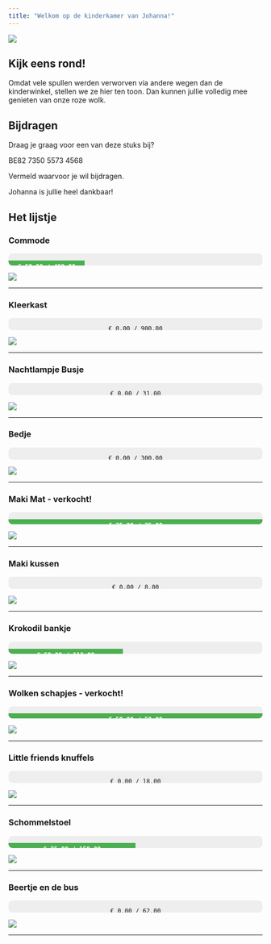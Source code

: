 ```yaml
---
title: "Welkom op de kinderkamer van Johanna!"
---
```


![](images/kamer.png)

## Kijk eens rond!

Omdat vele spullen werden verworven via andere wegen dan de kinderwinkel, stellen we ze hier ten toon. Dan kunnen jullie volledig mee genieten van onze roze wolk.

## Bijdragen

Draag je graag voor een van deze stuks bij?

BE82 7350 5573 4568

Vermeld waarvoor je wil bijdragen.

Johanna is jullie heel dankbaar!

## Het lijstje

### Commode

<div style="width:100%;background:#eee;border-radius:8px;overflow:hidden;height:24px;margin:1em 0;">
  <div style="width:30%;background:#4CAF50;height:100%;text-align:center;color:white;line-height:24px;font-weight:bold;">
    € 50.00 / 400.00
  </div>
</div>

![](images/commode.jpg)

---

### Kleerkast

<div style="width:100%;background:#eee;border-radius:8px;overflow:hidden;height:24px;margin:1em 0;text-align:center;">
    € 0.00 / 900.00
  <div style="width:50%;background:#4CAF50;height:100%;text-align:center;color:white;line-height:24px;font-weight:bold;">
    € 0.00 / 900.00
  </div>
</div>

![](images/kast.jpg)


---

### Nachtlampje Busje

<div style="width:100%;background:#eee;border-radius:8px;overflow:hidden;height:24px;margin:1em 0;text-align:center;">
    € 0.00 / 31.00
  <div style="width:50%;background:#4CAF50;height:100%;text-align:center;color:white;line-height:24px;font-weight:bold;">
    € 0.00 / 31.00
  </div>
</div>

![](images/nachtlamp.jpg)

---

### Bedje

<div style="width:100%;background:#eee;border-radius:8px;overflow:hidden;height:24px;margin:1em 0;text-align:center;">
    € 0.00 / 300.00
  <div style="width:50%;background:#4CAF50;height:100%;text-align:center;color:white;line-height:24px;font-weight:bold;">
    € 0.00 / 300.00
  </div>
</div>

![](images/bedje.jpg)

---

### Maki Mat - verkocht!

<div style="width:100%;background:#eee;border-radius:8px;overflow:hidden;height:24px;margin:1em 0;">
  <div style="width:100%;background:#4CAF50;height:100%;text-align:center;color:white;line-height:24px;font-weight:bold;">
    € 35.00 / 35.00
  </div>
</div>

![](images/maki_mat.jpg)

---

### Maki kussen

<div style="width:100%;background:#eee;border-radius:8px;overflow:hidden;height:24px;margin:1em 0;text-align:center;">
    € 0.00 / 8.00
  <div style="width:50%;background:#4CAF50;height:100%;text-align:center;color:white;line-height:24px;font-weight:bold;">
    € 0.00 / 8.00
  </div>
</div>

![](images/maki_kussen.jpg)

---

### Krokodil bankje

<div style="width:100%;background:#eee;border-radius:8px;overflow:hidden;height:24px;margin:1em 0;">
  <div style="width:45%;background:#4CAF50;height:100%;text-align:center;color:white;line-height:24px;font-weight:bold;">
    € 50.00 / 112.00
  </div>
</div>

![](images/krokodil.jpg)

---

### Wolken schapjes - verkocht!
<div style="width:100%;background:#eee;border-radius:8px;overflow:hidden;height:24px;margin:1em 0;">
  <div style="width:100%;background:#4CAF50;height:100%;text-align:center;color:white;line-height:24px;font-weight:bold;">
    € 50.00 / 50.00
  </div>
</div>

![](images/schapjes.jpg)

---

### Little friends knuffels

<div style="width:100%;background:#eee;border-radius:8px;overflow:hidden;height:24px;margin:1em 0;text-align:center;">
    € 0.00 / 18.00
  <div style="width:50%;background:#4CAF50;height:100%;text-align:center;color:white;line-height:24px;font-weight:bold;">
    € 0.00 / 18.00
  </div>
</div>

![](images/little_friends.jpg)

---

### Schommelstoel

<div style="width:100%;background:#eee;border-radius:8px;overflow:hidden;height:24px;margin:1em 0;">
  <div style="width:50%;background:#4CAF50;height:100%;text-align:center;color:white;line-height:24px;font-weight:bold;">
    € 75.00 / 150.00
  </div>
</div>

![](images/schommelstoel.jpg)

---

### Beertje en de bus

<div style="width:100%;background:#eee;border-radius:8px;overflow:hidden;height:24px;margin:1em 0;text-align:center;">
    € 0.00 / 62.00
  <div style="width:50%;background:#4CAF50;height:100%;text-align:center;color:white;line-height:24px;font-weight:bold;">
    € 0.00 / 62.00
  </div>
</div>

![](images/bus_en_beer.jpg)

---
